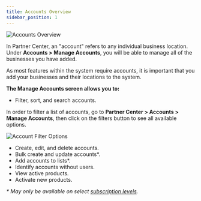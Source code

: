 ```yaml
---
title: Accounts Overview
sidebar_position: 1
---
```


![Accounts Overview](./img/accounts/accounts-overview-header.png)

In Partner Center, an "account" refers to any individual business location. Under **Accounts > Manage Accounts**, you will be able to manage all of the businesses you have added.

As most features within the system require accounts, it is important that you add your businesses and their locations to the system.

**The Manage Accounts screen allows you to:**

- Filter, sort, and search accounts.

In order to filter a list of accounts, go to **Partner Center > Accounts > Manage Accounts**, then click on the filters button to see all available options.

![Account Filter Options](./img/accounts/accounts-filter-options.png)

- Create, edit, and delete accounts.
- Bulk create and update accounts*.
- Add accounts to lists*.
- Identify accounts without users.
- View active products.
- Activate new products.

_* May only be available on select [subscription levels](https://www.vendasta.com/pricing)._